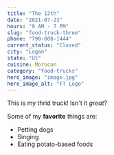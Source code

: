 ```yaml
---
title: "The 12th"
date: "2021-07-23"
hours: "9 AM - 7 PM"
slug: "food-truck-three"
phone: "790-608-1444"
current_status: "Closed"
city: "Logan"
state: "Ut"
cuisine: Morocan
category: "food-trucks"
hero_image: "image.jpg"
hero_image_alt: "FT Logo"
---
```


This is my thrid truck! Isn't it *great*?

Some of my **favorite** things are:

* Petting dogs
* Singing
* Eating potato-based foods
